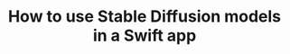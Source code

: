 ---
title: 'How to use Stable Diffusion models in a Swift app'
excerpt: 'How to load and use local Stable Diffusion models in a Swift app using CoreML and ml-stable-diffusion.'
pubDate: 2024-01-03
---